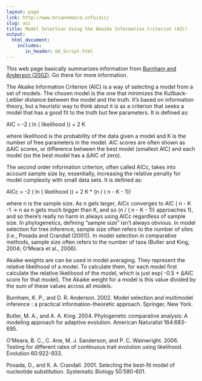```yaml
---
layout: page
link: http://www.brianomeara.info/aic/
slug: aic
title: Model Selection Using the Akaike Information Criterion (AIC)
output:
  html_document:
    includes:
       in_header: GA_Script.html
---
```


This web page basically summarizes information from [Burnham and Anderson (2002)](http://books.google.com/books?id=BQYR6js0CC8C). Go there for more information.

The Akaike Information Criterion (AIC) is a way of selecting a model from a set of models. The chosen model is the one that minimizes the Kullback-Leibler distance between the model and the truth. It's based on information theory, but a heuristic way to think about it is as a criterion that seeks a model that has a good fit to the truth but few parameters. It is defined as:

AIC = -2 ( ln ( likelihood )) + 2 K

where likelihood is the probability of the data given a model and K is the number of free parameters in the model. AIC scores are often shown as ∆AIC scores, or difference between the best model (smallest AIC) and each model (so the best model has a ∆AIC of zero).

The second order information criterion, often called AICc, takes into account sample size by, essentially, increasing the relative penalty for model complexity with small data sets. It is defined as:

AICc = -2 ( ln ( likelihood )) + 2 K * (n / ( n - K - 1))

where n is the sample size. As n gets larger, AICc converges to AIC ( n - K -1 -> n as n gets much bigger than K, and so (n / ( n - K - 1)) approaches 1), and so there's really no harm in always using AICc regardless of sample size. In phylogenetics, defining "sample size" isn't always obvious. In model selection for tree inference, sample size often refers to the number of sites (i.e., Posada and Crandall (2001)). In model selection in comparative methods, sample size often refers to the number of taxa (Butler and King, 2004; O'Meara et al., 2006).

Akaike weights are can be used in model averaging. They represent the relative likelihood of a model. To calculate them, for each model first calculate the relative likelihood of the model, which is just exp( -0.5 * ∆AIC score for that model). The Akaike weight for a model is this value divided by the sum of these values across all models.

Burnham, K. P., and D. R. Anderson. 2002. Model selection and multimodel inference : a practical information-theoretic approach. Springer, New York.

Butler, M. A., and A. A. King. 2004. Phylogenetic comparative analysis: A modeling approach for adaptive evolution. American Naturalist 164:683-695.

O'Meara, B. C., C. Ane, M. J. Sanderson, and P. C. Wainwright. 2006. Testing for different rates of continuous trait evolution using likelihood. Evolution 60:922-933.

Posada, D., and K. A. Crandall. 2001. Selecting the best-fit model of nucleotide substitution. Systematic Biology 50:580-601.
